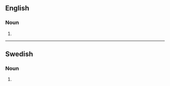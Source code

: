 ==English==

===Noun===
{{head|en|noun plural form}}

# {{plural of|addend|lang=en}}

----

==Swedish==

===Noun===
{{head|sv|noun form}}

# {{sv-noun-form-indef-gen|addend}}